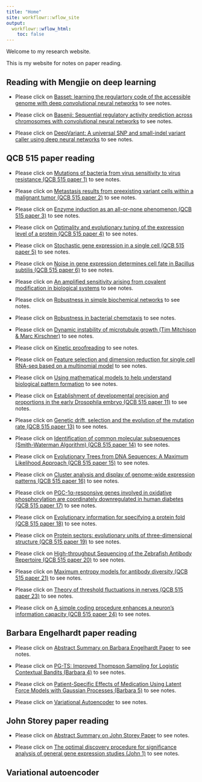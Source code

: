 ```yaml
---
title: "Home"
site: workflowr::wflow_site
output:
  workflowr::wflow_html:
    toc: false
---
```


Welcome to my research website.

This is my website for notes on paper reading. 



## Reading with Mengjie on deep learning

* Please click on [Basset: learning the regulartory code of the accessible genome with deep convolutional neural networks](basset.html) to see notes.

* Please click on [Basenji: Sequential regulatory activity prediction across chromosomes with convolutional neural networks](basenji.html) to see notes.

* Please click on [DeepVariant: A universal SNP and small-indel variant caller using deep neural networks](DeepVariant.html) to see notes.



## QCB 515 paper reading

* Please click on [Mutations of bacteria from virus sensitivity to virus resistance (QCB 515 paper 1)](bacteria-mutation.html) to see notes.

* Please click on [Metastasis results from preexisting variant cells within a malignant tumor (QCB 515 paper 2)](metastasis-results.html) to see notes.

* Please click on [Enzyme induction as an all-or-none phenomenon (QCB 515 paper 3)](induction.html) to see notes.

* Please click on [Optimality and evolutionary tuning of the expression level of a protein (QCB 515 paper 4)](optimality.html) to see notes.

* Please click on [Stochastic gene expression in a single cell (QCB 515 paper 5)](stochastic.html) to see notes.

* Please click on [Noise in gene expression determines cell fate in Bacillus subtilis (QCB 515 paper 6)](noise-fate.html) to see notes.

* Please click on [An amplified sensitivity arising from covalent modification in biological systems](ultrasensitivity.html) to see notes.

* Please click on [Robustness in simple biochemical networks](robustness.html) to see notes.

* Please click on [Robustness in bacterial chemotaxis](robustness2.html) to see notes.

* Please click on [Dynamic instability of microtubule growth (Tim Mitchison & Marc Kirschner)](microtubules.html) to see notes. 

* Please click on [Kinetic proofreading](proofreading.html) to see notes.

* Please click on [Feature selection and dimension reduction for single cell RNA-seq based on a multinomial model](glm-pca-rnaseq.html) to see notes. 

* Please click on [Using mathematical models to help understand biological pattern formation](turing-model.html) to see notes.

* Please click on [Establishment of developmental precision and proportions in the early Drosophila embryo (QCB 515 paper 11)](QCBpaper11.html) to see notes.

* Please click on [Genetic drift, selection and the evolution of the mutation rate (QCB 515 paper 13)](QCBpaper13.html) to see notes.

* Please click on [Identification of common molecular subsequences (Smith-Waterman Algorithm) (QCB 515 paper 14)](QCBpaper14.html) to see notes.

* Please click on [Evolutionary Trees from DNA Sequences: A Maximum Likelihood Approach (QCB 515 paper 15)](QCBpaper15.html) to see notes.

* Please click on [Cluster analysis and display of genome-wide expression patterns (QCB 515 paper 16)](QCBpaper16.html) to see notes. 

* Please click on [PGC-1α-responsive genes involved in oxidative phosphorylation are coordinately downregulated in human diabetes (QCB 515 paper 17)](QCBpaper17.html) to see notes.

* Please click on [Evolutionary information for specifying a protein fold (QCB 515 paper 18)](QCBpaper18.html) to see notes. 

* Please click on [Protein sectors: evolutionary units of three-dimensional structure (QCB 515 paper 19)](QCBpaper19.html) to see notes.

* Please click on [High-throughput Sequencing of the Zebrafish Antibody Repertoire (QCB 515 paper 20)](QCBpaper20.html) to see notes.

* Please click on [Maximum entropy models for antibody diversity (QCB 515 paper 21)](QCBpaper21.html) to see notes.

* Please click on [Theory of threshold fluctuations in nerves (QCB 515 paper 23)](QCBpaper23.html) to see notes.

* Please click on [A simple coding procedure enhances a neuron's information capacity (QCB 515 paper 24)](QCBpaper24.html) to see notes. 


## Barbara Engelhardt paper reading

* Please click on [Abstract Summary on Barbara Engelhardt Paper](abstract-barbara.html) to see notes.

* Please click on [PG-TS: Improved Thompson Sampling for Logistic Contextual Bandits (Barbara 4)](barbara4.html) to see notes.

* Please click on [Patient-Specific Effects of Medication Using Latent Force Models with Gaussian Processes (Barbara 5)](barbara5.html) to see notes. 

* Please click on [Variational Autoencoder](variational-autoencoder.html) to see notes. 









## John Storey paper reading

* Please click on [Abstract Summary on John Storey Paper](abstract-John.html) to see notes.

* Please click on [The optimal discovery procedure for significance analysis of general gene expression studies (John 1)](john1.html) to see notes.



## Variational autoencoder












